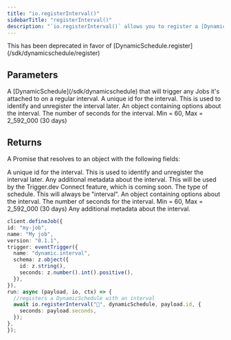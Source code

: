 ```yaml
---
title: "io.registerInterval()"
sidebarTitle: "registerInterval()"
description: "`io.registerInterval()` allows you to register a [DynamicSchedule](/sdk/dynamicschedule) that will trigger any jobs it's attached to on a regular interval."
---
```


<Snippet file="v2-deprecation-warning.mdx" />

<Warning>
  This has been deprecated in favor of [DynamicSchedule.register](/sdk/dynamicschedule/register)
</Warning>

## Parameters

<Snippet file="stable-key-param.mdx" />
<ResponseField name="dynamicSchedule" type="DynamicSchedule" required>
  A [DynamicSchedule](/sdk/dynamicschedule) that will trigger any Jobs it's
  attached to on a regular interval.
</ResponseField>
<ResponseField name="id" type="string" required>
  A unique id for the interval. This is used to identify and unregister the interval later.
</ResponseField>
<ResponseField name="options" type="object" required>
  An object containing options about the interval.

<Expandable title="options" defaultOpen>
  <ResponseField name="seconds" type="number" required>
    The number of seconds for the interval. Min = 60, Max = 2_592_000 (30 days)
  </ResponseField>
</Expandable>

</ResponseField>

## Returns

A Promise that resolves to an object with the following fields:

<ResponseField name="id" type="string" required>
  A unique id for the interval. This is used to identify and unregister the interval later.
</ResponseField>
<ResponseField name="metadata" type="any" required>
  Any additional metadata about the interval.
</ResponseField>
<ResponseField name="accountId" type="string" required>
  This will be used by the Trigger.dev Connect feature, which is coming soon.
</ResponseField>
<ResponseField name="schedule" type="object" required>
  <Expandable title="properties" defaultOpen>
    <ResponseField name="type" type="string" required>
      The type of schedule. This will always be "interval".
    </ResponseField>
    <ResponseField name="options" type="object" required>
      An object containing options about the interval.
      <Expandable title="options" defaultOpen>
        <ResponseField name="seconds" type="number" required>
          The number of seconds for the interval. Min = 60, Max = 2_592_000 (30 days)
        </ResponseField>
      </Expandable>
    </ResponseField>
    <ResponseField name="metadata" type="any" required>
      Any additional metadata about the interval.
    </ResponseField>
  </Expandable>
</ResponseField>

<RequestExample>
  
  ```typescript
client.defineJob({
  id: "my-job",
  name: "My job",
  version: "0.1.1",
  trigger: eventTrigger({
    name: "dynamic.interval",
    schema: z.object({
      id: z.string(),
      seconds: z.number().int().positive(),
    }),
  }),
  run: async (payload, io, ctx) => {
    //registers a DynamicSchedule with an interval 
    await io.registerInterval("📆", dynamicSchedule, payload.id, {
      seconds: payload.seconds,
    });
},
});
```

</RequestExample>
